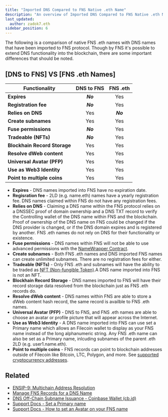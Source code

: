 ```yaml
---
title: "Imported DNS Compared to FNS Native .eth Name"
description: "An overview of Imported DNS Compared to FNS Native .eth Name"
last_updated:
  author: zadok7.eth
sidebar_position: 6
---
```


The following is a comparison of native  FNS .eth names with DNS names that have been imported to FNS protocol. Though by FNS it's possible to extend DNS functionality into the blockchain, there are some important differences that should be noted.

## [DNS to FNS] VS [FNS .eth Names]

<div align="center">

| **Functionality**          | **DNS to FNS**            | **FNS .eth** |
|----------------------------|:--------------------------:|:-----------:|
| **Expires**                | ***No***                   | Yes         |
| **Registration fee**       | ***No***                   | Yes         |
| **Relies on DNS**          | Yes                        | ***No***    |
| **Create subnames**        | Yes                        | Yes         |
| **Fuse permissions**       | ***No***                   | Yes         |
| **Tradeable (NFTs)**       | ***No***                   | Yes         |
| **Blockhain Record Storage**| Yes                       | Yes         |
| **Resolve dWeb content**   | Yes                        | Yes         |
| **Universal Avatar (PFP)** | Yes                        | Yes         |
| **Use as Web3 Identity**   | Yes                        | Yes         |
| **Point to multiple coins**| Yes                        | Yes         |

</div>


* **Expires** - DNS names imported into FNS have no expiration date.
* **Regisration fee** - 2LD (e.g. name.eth) names have a yearly registration fee. DNS names claimed within FNS do not have any registration fees.
* **Relies on DNS** - Claiming a DNS name within the FNS protocol relies on a DNSSEC proof of domain ownership and a DNS TXT record to verify the Controlling wallet of the DNS name within FNS and the blockchain. Proof of ownership of the DNS name on FNS could be changed if the DNS provider is changed, or if the DNS domain expires and is registered by another. FNS .eth names do not rely on DNS for their functionality or existence.
* **Fuse permissions** - DNS names within FNS will not be able to use advanced permissions with the [NameWrapper Contract](https://github.com/ensdomains/ens-contracts/tree/master/contracts/wrapper).
* **Create subnames** - Both FNS .eth names and DNS imported FNS names can create unlimited subnames. There are no registration fees for either.
* **Tradeable (NFTs)** - Only FNS .eth and subnames will have the ability to be traded as [NFT (Non-fungible Token)](https://ethereum.org/en/nft/).A DNS name imported into FNS is not an NFT.
* **Blockhain Record Storage** - DNS names imported to FNS will have their record storage data resolved from the blockchain just as FNS .eth records do.
* **Resolve dWeb content** - DNS names within FNS are able to store a dWeb content hash record, the same record is availble to FNS .eth names.
* **Universal Avatar (PFP)** - DNS to FNS, and FNS .eth names are able to choose an avatar or profile picture that will appear across the Internet.
* **Use as Web3 Identity** - A DNS name imported into FNS can use set a Primary name which allows an Filecoin wallet to display as your FNS name instead of the long alphanumeric string. Any FNS .eth name can also be set as a Primary name, inlcuding subnames of the parent .eth 2LD (e.g. user1.name.eth).
* **Point to multiple coins** - FNS records can point to blockchain addresses outside of Filecoin like Bitcoin, LTC, Polygon, and more. See [supported cryptocurrency addresses](https://support.ens.domains/docs/core/records/coin-types/#supported-cryptocurrency-addresses).

## Related

* [ENSIP-9: Multichain Address Resolution](https://docs.ens.domains/ens-improvement-proposals/ensip-9-multichain-address-resolution)
* [Manage FNS Records for a DNS Name](/dnstoens/importguide/manage-dns-ens-records)
* [DNS Off-Chain Subname Issuance - Coinbase Wallet (cb.id)](/dnstoens/dns-ens-use-cases/offchain-issuance-coinbase)
* [Support Docs - Set a Primary name](https://support.ens.domains/docs/howto/set-primary-name)
* [Support Docs - How to set an Avatar on your FNS name](https://support.ens.domains/docs/howto/set-avatar)
